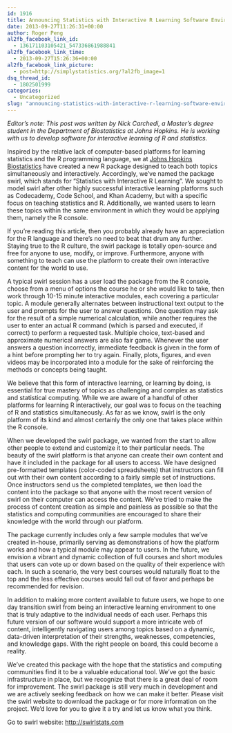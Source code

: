 ```yaml
---
id: 1916
title: Announcing Statistics with Interactive R Learning Software Environment
date: 2013-09-27T11:26:31+00:00
author: Roger Peng
al2fb_facebook_link_id:
  - 136171103105421_547336861988841
al2fb_facebook_link_time:
  - 2013-09-27T15:26:36+00:00
al2fb_facebook_link_picture:
  - post=http://simplystatistics.org/?al2fb_image=1
dsq_thread_id:
  - 1802501999
categories:
  - Uncategorized
slug: "announcing-statistics-with-interactive-r-learning-software-environment"
---
```

<p dir="ltr">
  <em>Editor's note: This post was written by Nick Carchedi, a Master's degree student in the Department of Biostatistics at Johns Hopkins. He is working with us to develop software for interactive learning of R and statistics. </em>
</p>

<p dir="ltr">
  Inspired by the relative lack of computer-based platforms for learning statistics and the R programming language, we at <a href="http://www.biostat.jhsph.edu">Johns Hopkins Biostatistics</a> have created a new R package designed to teach both topics simultaneously and interactively. Accordingly, we’ve named the package swirl, which stands for “Statistics with Interactive R Learning”. We sought to model swirl after other highly successful interactive learning platforms such as Codecademy, Code School, and Khan Academy, but with a specific focus on teaching statistics and R. Additionally, we wanted users to learn these topics within the same environment in which they would be applying them, namely the R console.
</p>

<p dir="ltr">
  If you’re reading this article, then you probably already have an appreciation for the R language and there’s no need to beat that drum any further. Staying true to the R culture, the swirl package is totally open-source and free for anyone to use, modify, or improve. Furthermore, anyone with something to teach can use the platform to create their own interactive content for the world to use.
</p>

<p dir="ltr">
  A typical swirl session has a user load the package from the R console, choose from a menu of options the course he or she would like to take, then work through 10-15 minute interactive modules, each covering a particular topic. A module generally alternates between instructional text output to the user and prompts for the user to answer questions. One question may ask for the result of a simple numerical calculation, while another requires the user to enter an actual R command (which is parsed and executed, if correct) to perform a requested task. Multiple choice, text-based and approximate numerical answers are also fair game. Whenever the user answers a question incorrectly, immediate feedback is given in the form of a hint before prompting her to try again. Finally, plots, figures, and even videos may be incorporated into a module for the sake of reinforcing the methods or concepts being taught.
</p>

<p dir="ltr">
  We believe that this form of interactive learning, or learning by doing, is essential for true mastery of topics as challenging and complex as statistics and statistical computing. While we are aware of a handful of other platforms for learning R interactively, our goal was to focus on the teaching of R and statistics simultaneously. As far as we know, swirl is the only platform of its kind and almost certainly the only one that takes place within the R console.
</p>

<p dir="ltr">
  When we developed the swirl package, we wanted from the start to allow other people to extend and customize it to their particular needs. The beauty of the swirl platform is that anyone can create their own content and have it included in the package for all users to access. We have designed pre-formatted templates (color-coded spreadsheets) that instructors can fill out with their own content according to a fairly simple set of instructions. Once instructors send us the completed templates, we then load the content into the package so that anyone with the most recent version of swirl on their computer can access the content. We’ve tried to make the process of content creation as simple and painless as possible so that the statistics and computing communities are encouraged to share their knowledge with the world through our platform.
</p>

<p dir="ltr">
  The package currently includes only a few sample modules that we’ve created in-house, primarily serving as demonstrations of how the platform works and how a typical module may appear to users. In the future, we envision a vibrant and dynamic collection of full courses and short modules that users can vote up or down based on the quality of their experience with each. In such a scenario, the very best courses would naturally float to the top and the less effective courses would fall out of favor and perhaps be recommended for revision.
</p>

<p dir="ltr">
  In addition to making more content available to future users, we hope to one day transition swirl from being an interactive learning environment to one that is truly adaptive to the individual needs of each user. Perhaps this future version of our software would support a more intricate web of content, intelligently navigating users among topics based on a dynamic, data-driven interpretation of their strengths, weaknesses, competencies, and knowledge gaps. With the right people on board, this could become a reality.
</p>

<p dir="ltr">
  We’ve created this package with the hope that the statistics and computing communities find it to be a valuable educational tool. We’ve got the basic infrastructure in place, but we recognize that there is a great deal of room for improvement. The swirl package is still very much in development and we are actively seeking feedback on how we can make it better. Please visit the swirl website to download the package or for more information on the project. We’d love for you to give it a try and let us know what you think.
</p>

<p dir="ltr">
  Go to swirl website: <a href="http://swirlstats.com">http://swirlstats.com</a><a href="http://ncarchedi.github.io/swirl/"><br /> </a>
</p>
